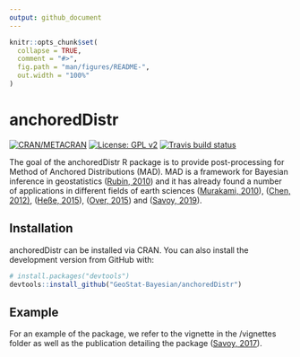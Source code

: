 ```yaml
---
output: github_document
---
```


<!-- README.md is generated from README.Rmd. Please edit that file -->

```r
knitr::opts_chunk$set(
  collapse = TRUE,
  comment = "#>",
  fig.path = "man/figures/README-",
  out.width = "100%"
)
```
# anchoredDistr

<!-- badges: start -->
[![CRAN/METACRAN](https://img.shields.io/cran/v/anchoredDistr)](https://cran.r-project.org/web/packages/anchoredDistr/index.html)
[![License: GPL v2](https://img.shields.io/badge/License-GPL%20v2-blue.svg)](https://www.gnu.org/licenses/old-licenses/gpl-2.0.en.html)
[![Travis build status](https://travis-ci.org/GeoStat-Bayesian/anchoredDistr.svg?branch=master)](https://travis-ci.org/GeoStat-Bayesian/anchoredDistr)
<!-- badges: end -->

The goal of the anchoredDistr R package is to provide post-processing for Method of Anchored Distributions (MAD). MAD is a framework for Bayesian inference in geostatistics ([Rubin, 2010 ](https://doi.org/10.1029/2009wr008799)) and it has already found a number of applications in different fields of earth sciences ([Murakami, 2010](https://doi.org/10.5194/hess-14-1989-2010)), ([Chen, 2012)](https://doi.org/10.1029/2011wr010675), ([Heße, 2015](https://doi.org/10.1016/j.jhydrol.2015.09.067)), ([Over, 2015](https://doi.org/10.1002/2014WR015252)) and ([Savoy, 2019](https://doi.org/10.1007/s00477-019-01697-9)).

## Installation

anchoredDistr can be installed via CRAN. You can also install the development version from GitHub with:

``` r 
# install.packages("devtools")
devtools::install_github("GeoStat-Bayesian/anchoredDistr")
```

## Example

For an example of the package, we refer to the vignette in the /vignettes folder as well as the publication detailing the package ([Savoy, 2017](https://doi.org/10.32614/RJ-2017-034)).

